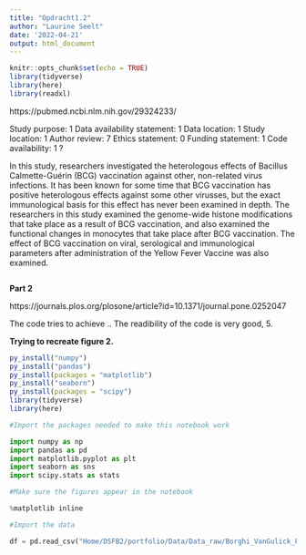 ```yaml
---
title: "Opdracht1.2"
author: "Laurine Seelt"
date: '2022-04-21'
output: html_document
---
```


```r
knitr::opts_chunk$set(echo = TRUE)
library(tidyverse)
library(here)
library(readxl)
```

https://pubmed.ncbi.nlm.nih.gov/29324233/

Study purpose: 1
Data availability statement: 1
Data location: 1
Study location: 1
Author review: 7
Ethics statement: 0
Funding statement: 1
Code availability: 1 ?

In this study, researchers investigated the heterologous effects of Bacillus Calmette-Guérin (BCG) vaccination against other, non-related virus infections. 
It has been known for some time that BCG vaccination has positive heterologous effects against some other virusses, but the exact immunological basis for this effect has never been examined in depth. The researchers in this study examined the genome-wide histone modifications that take place as a result of BCG vaccination, and also examined the functional changes in monocytes that take place after BCG vaccination. The effect of BCG vaccination on viral, serological and immunological parameters after administration of the Yellow Fever Vaccine was also examined.


```r

```

__Part 2__

https://journals.plos.org/plosone/article?id=10.1371/journal.pone.0252047

The code tries to achieve ..
The readibility of the code is very good, 5.

__Trying to recreate figure 2.__

```r
py_install("numpy")
py_install("pandas")
py_install(packages = "matplotlib")
py_install("seaborn")
py_install(packages = "scipy")
library(tidyverse)
library(here)
```


```python
#Import the packages needed to make this notebook work

import numpy as np
import pandas as pd
import matplotlib.pyplot as plt
import seaborn as sns
import scipy.stats as stats

#Make sure the figures appear in the notebook

%matplotlib inline

#Import the data

df = pd.read_csv("Home/DSFB2/portfolio/Data/Data_raw/Borghi_VanGulick_PsychRDM_Data.csv")
```

